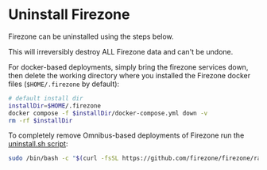 
# Uninstall Firezone

Firezone can be uninstalled using the steps below.

<Alert color="warning">
This will irreversibly destroy ALL Firezone data and can't be undone.
</Alert>

<TabsGroup>
<TabsItem title="Docker" active>

For docker-based deployments, simply bring the firezone services down, then
delete the working directory where you installed the Firezone docker files
(`$HOME/.firezone` by default):

```bash
# default install dir
installDir=$HOME/.firezone
docker compose -f $installDir/docker-compose.yml down -v
rm -rf $installDir
```

</TabsItem>
<TabsItem title="Omnibus">

To completely remove Omnibus-based deployments of Firezone run the
[uninstall.sh script](https://github.com/firezone/firezone/blob/master/scripts/omnibus-uninstall.sh):

```bash
sudo /bin/bash -c "$(curl -fsSL https://github.com/firezone/firezone/raw/master/scripts/omnibus-uninstall.sh)"
```

</TabsItem>
</TabsGroup>
